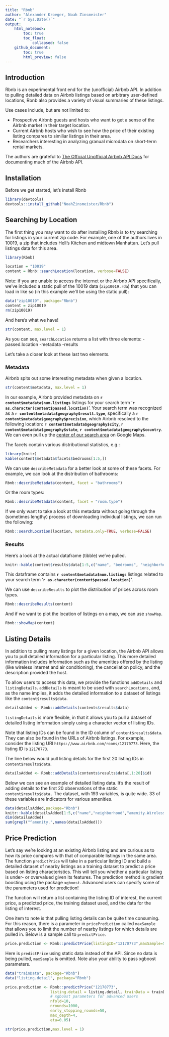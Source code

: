 ```yaml
---
title: "Rbnb"
author: "Alexander Kroeger, Noah Zinsmeister"
date: "`r Sys.Date()`"
output:
    html_notebook:
        toc: true
        toc_float:
            collapsed: false
    github_document:
        toc: true
        html_preview: false
---
```


## Introduction
Rbnb is an experimental front end for the (unofficial) Airbnb API. In addition
to pulling detailed data on Airbnb listings based on arbitrary user-defined
locations, Rbnb also provides a variety of visual summaries of these listings.

Use cases include, but are not limited to:

- Prospective Airbnb guests and hosts who want to get a sense of the Airbnb
market in their target location.
- Current Airbnb hosts who wish to see how the price of their existing listing
compares to similiar listings in their area.
- Researchers interesting in analyzing granual microdata on short-term
rental markets.

The authors are grateful to
[The Official Unofficial Airbnb API Docs](http://airbnbapi.org/) for documenting
much of the Airbnb API.

## Installation

Before we get started, let's install Rbnb
```r
library(devtools)
devtools::install_github("NoahZinsmeister/Rbnb")
```

## Searching by Location

The first thing you may want to do after installing Rbnb is to try searching
for listings in your current zip code. For example, one of the authors lives in
10019, a zip that includes Hell's Kitchen and midtown Manhattan. Let's pull
listings data for this area.

```r
library(Rbnb)

location = "10019"
content = Rbnb::searchLocation(location, verbose=FALSE)
```

Note: if you are unable to access the internet or the Airbnb API specifically,
we've included a static pull of the 10019 data (`zip10019.rda`) that you can
load in like so (in this example we'll be using the static pull):

```r
data("zip10019", package="Rbnb")
content = zip10019
rm(zip10019)
```

And here's what we have!

```r
str(content, max.level = 1)
```

As you can see, `searchLocation` returns a list with three elements:
-passed.location
-metadata
-results

Let's take a closer look at these last two elements.

### Metadata

Airbnb spits out some interesting metadata when given a location.

```r
str(content$metadata, max.level = 1)
```

In our example, Airbnb provided metadata on
**`r content$metadata$num.listings`** listings for your search term
'**`r as.character(content$passed.location)`**'. Your search term was recognized
as a **`r content$metadata$geography$result.type`**, specifically a
**`r content$metadata$geography$precision`**, which Airbnb resolved to the
following location: **`r content$metadata$geography$city`**,
**`r content$metadata$geography$state`**,
**`r content$metadata$geography$country`**. We can even pull up the
[center of our search area](`r content$metadata$geography$google.maps.loc`)
on Google Maps.

The facets contain various distributional statistics, e.g.:
```r
library(knitr)
kable(content$metadata$facets$bedrooms[1:5,])
```

We can use `describeMetadata` for a better look at some of these facets. For
example, we can look at the distribution of bathrooms:

```r
Rbnb::describeMetadata(content, facet = "bathrooms")
```

Or the room types:
```r
Rbnb::describeMetadata(content, facet = "room.type")
```

If we only want to take a look at this metadata without going through the
(sometimes lengthy) process of downloading individual listings, we can run the
following:
```r
Rbnb::searchLocation(location, metadata.only=TRUE, verbose=FALSE)
```

### Results

Here's a look at the actual dataframe (tibble) we've pulled.
```r
knitr::kable(content$results$data[1:5,c("name", "bedrooms", "neighborhood", "primary.host.first.name")])
```

This dataframe contains **`r content$metadata$num.listings`** listings related
to your search term '**`r as.character(content$passed.location)`**'.

We can use `describeResults` to plot the distribution of prices across
room types.
```r
Rbnb::describeResults(content)
```

And if we want to plot the location of listings on a map, we can use `showMap`.

```r
Rbnb::showMap(content)
```

## Listing Details

In addition to pulling many listings for a given location, the Airbnb API allows you 
to pull detailed information for a particular listing. This more detailed information 
includes information such as the amenities offered by the listing (like wireless internet 
and air conditioning), the cancellation policy, and the description provided the host.

To allow users to access this data, we provide the functions `addDetails` and `listingDetails`. 
`addDetails` is meant to be used with `searchLocations`, and, as the name implies,
it adds the detailed information to a dataset of listings like the `content$results$data`.
```r
detailsAdded <- Rbnb::addDetails(contents$results$data)
```

`listingDetails` is more flexible, in that it allows you to pull a dataset of detailed 
listing information simply using a character vector of listing IDs.

Note that listing IDs can be found in the ID column of `content$results$data`. They can
also be found in the URLs of Airbnb listings. For example, consider the listing URl
`https://www.airbnb.com/rooms/12170773`. Here, the listing ID is `12170773`.

The line below would pull listing details for the first 20 listing IDs in `content$results$data`.

```r
detailsAdded <- Rbnb::addDetails(contents$results$data[,1:20]$id)
```

Below we can see an example of detailed listing data. It's the result of adding details
to the first 20 observations of the static `content$results$data.` The dataset, with 193
variables, is quite wide. 33 of these variables are indicators for various amenities.
```r
data(detailsAdded,package="Rbnb")
knitr::kable(detailsAdded[1:5,c("name","neighborhood","amenity.Wireless.Internet")])
dim(detailsAdded)
sum(grepl("^amenity.",names(detailsAdded)))
```


## Price Prediction

Let's say we're looking at an existing Airbnb listing and are curious as to how
its price compares with that of comparable listings in the same area. The function
`predictPrice` will take in a particular listing ID and build a detailed dataset 
of nearby listings as a training dataset to predict a price based on listing 
characteristics. This will tell you whether a particular listing is under- or 
overvalued given its features. The prediction method is gradient boosting using the 
package `xgboost`. Advanced users can specify some of the parameters used for 
prediction!

The function will return a list containing the listing ID of interest, the current price,
a predicted price, the training dataset used, and the data for the listing of interest.


One item to note is that pulling listing details can be quite time consuming. For this 
reason, there is a parameter in `pricePrediction` called `maxSample` that allows
you to limit the number of nearby listings for which details are pulled in. Below
is a sample call to `predictPrice`.

```r
price.prediction <- Rbnb::predictPrice(listingID="12170773",maxSample=500)
```

Here is `predictPrice` using static data instead of the API. Since no data
is being pulled, `maxSample` is omitted. Note also your ability to pass xgboost 
parameters.

```r
data("trainData", package="Rbnb")
data("listing.detail", package="Rbnb")

price.prediction <- Rbnb::predictPrice("12170773",
                    listing.detail = listing.detail, trainData = trainData,
                    # xgboost parameters for advanced users
                    nfold=10,  
                    nrounds=1000,
                    early_stopping_rounds=50,
                    max_depth=4,
                    eta=0.05)

str(price.prediction,max.level = 1)
```
